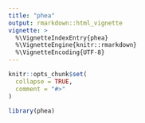 ```yaml
---
title: "phea"
output: rmarkdown::html_vignette
vignette: >
  %\VignetteIndexEntry{phea}
  %\VignetteEngine{knitr::rmarkdown}
  %\VignetteEncoding{UTF-8}
---
```


```r
knitr::opts_chunk$set(
  collapse = TRUE,
  comment = "#>"
)
```

```r
library(phea)
```
